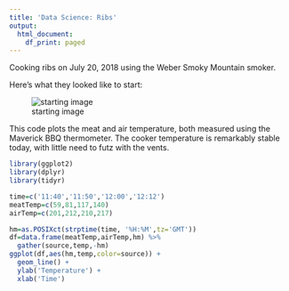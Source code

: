 ```yaml
---
title: 'Data Science: Ribs'
output:
  html_document:
    df_print: paged
---
```


Cooking ribs on July 20, 2018 using the Weber Smoky Mountain smoker.

Here's what they looked like to start:

![starting image](ribs_start.png)

This code plots the meat and air temperature, both measured using the Maverick BBQ thermometer.  The cooker temperature is remarkably stable today, with little need to futz with the vents.

```r
library(ggplot2)
library(dplyr)
library(tidyr)

time=c('11:40','11:50','12:00','12:12')
meatTemp=c(59,81,117,140)
airTemp=c(201,212,210,217)

hm=as.POSIXct(strptime(time, '%H:%M',tz='GMT')) 
df=data.frame(meatTemp,airTemp,hm) %>%
  gather(source,temp,-hm)
ggplot(df,aes(hm,temp,color=source)) + 
  geom_line() + 
  ylab('Temperature') +
  xlab('Time') 
  

```

